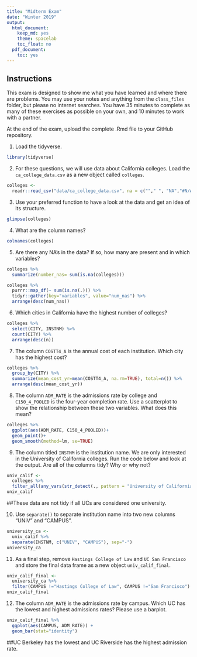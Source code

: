```yaml
---
title: "Midterm Exam"
date: "Winter 2019"
output:
  html_document:
    keep_md: yes
    theme: spacelab
    toc_float: no
  pdf_document:
    toc: yes
---
```


## Instructions
This exam is designed to show me what you have learned and where there are problems. You may use your notes and anything from the `class_files` folder, but please no internet searches. You have 35 minutes to complete as many of these exercises as possible on your own, and 10 minutes to work with a partner.  

At the end of the exam, upload the complete .Rmd file to your GitHub repository.  

1. Load the tidyverse.
```r
library(tidyverse)
```

2. For these questions, we will use data about California colleges. Load the `ca_college_data.csv` as a new object called `colleges`.
```r
colleges <-
  readr::read_csv("data/ca_college_data.csv", na = c(""," ", "NA","#N/A", "-999"))
```

3. Use your preferred function to have a look at the data and get an idea of its structure.
```r
glimpse(colleges)
```

4. What are the column names?
```r
colnames(colleges)
```


5. Are there any NA's in the data? If so, how many are present and in which variables?
```r
colleges %>% 
  summarize(number_nas= sum(is.na(colleges)))
```

```r
colleges %>% 
  purrr::map_df(~ sum(is.na(.))) %>% 
  tidyr::gather(key="variables", value="num_nas") %>% 
  arrange(desc(num_nas))
```


6. Which cities in California have the highest number of colleges?
```r
colleges %>% 
  select(CITY, INSTNM) %>% 
  count(CITY) %>% 
  arrange(desc(n))
```


7. The column `COSTT4_A` is the annual cost of each institution. Which city has the highest cost?
```r
colleges %>% 
  group_by(CITY) %>% 
  summarize(mean_cost_yr=mean(COSTT4_A, na.rm=TRUE), total=n()) %>% 
  arrange(desc(mean_cost_yr))
```


8. The column `ADM_RATE` is the admissions rate by college and `C150_4_POOLED` is the four-year completion rate. Use a scatterplot to show the relationship between these two variables. What does this mean?
```r
colleges %>% 
  ggplot(aes(ADM_RATE, C150_4_POOLED))+
  geom_point()+
  geom_smooth(method=lm, se=TRUE)
```


9. The column titled `INSTNM` is the institution name. We are only interested in the University of California colleges. Run the code below and look at the output. Are all of the columns tidy? Why or why not?
```r
univ_calif <- 
  colleges %>% 
  filter_all(any_vars(str_detect(., pattern = "University of California")))
univ_calif
```
##These data are not tidy if all UCs are considered one university.

10. Use `separate()` to separate institution name into two new columns "UNIV" and "CAMPUS".
```r
university_ca <- 
  univ_calif %>% 
  separate(INSTNM, c("UNIV", "CAMPUS"), sep="-")
university_ca
```


11. As a final step, remove `Hastings College of Law` and `UC San Francisco` and store the final data frame as a new object `univ_calif_final`.
```r
univ_calif_final <- 
  university_ca %>% 
  filter(CAMPUS !="Hastings College of Law", CAMPUS !="San Francisco")
univ_calif_final
```


12. The column `ADM_RATE` is the admissions rate by campus. Which UC has the lowest and highest admissions rates? Please use a barplot.
```r
univ_calif_final %>% 
  ggplot(aes(CAMPUS, ADM_RATE)) +
  geom_bar(stat="identity")
```
##UC Berkeley has the lowest and UC Riverside has the highest admission rate.